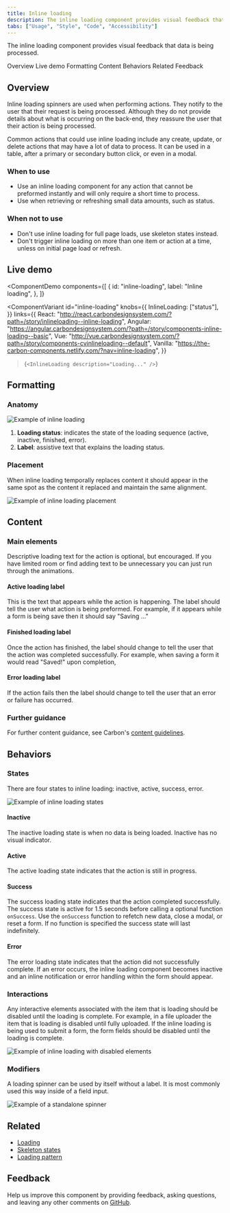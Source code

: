 ```yaml
---
title: Inline loading
description: The inline loading component provides visual feedback that a user's action is being processed.
tabs: ["Usage", "Style", "Code", "Accessibility"]
---
```


<PageDescription>

The inline loading component provides visual feedback that data is being processed.

</PageDescription>

<AnchorLinks>

<AnchorLink>Overview</AnchorLink>
<AnchorLink>Live demo</AnchorLink>
<AnchorLink>Formatting</AnchorLink>
<AnchorLink>Content</AnchorLink>
<AnchorLink>Behaviors</AnchorLink>
<AnchorLink>Related</AnchorLink>
<AnchorLink>Feedback</AnchorLink>

</AnchorLinks>

## Overview

Inline loading spinners are used when performing actions. They notify to the user that their request is being processed. Although they do not provide details about what is occurring on the back-end, they reassure the user that their action is being processed.

Common actions that could use inline loading include any create, update, or delete actions that may have a lot of data to process. It can be used in a table, after a primary or secondary button click, or even in a modal.

### When to use

- Use an inline loading component for any action that cannot be preformed instantly and will only require a short time to process.
- Use when retrieving or refreshing small data amounts, such as status.

### When not to use

- Don't use inline loading for full page loads, use skeleton states instead.
- Don't trigger inline loading on more than one item or action at a time, unless on initial page load or refresh.

## Live demo

<ComponentDemo
  components={[
    {
      id: "inline-loading",
      label: "Inline loading",
    },
  ]}
>
  <ComponentVariant
    id="inline-loading"
    knobs={{
      InlineLoading: ["status"],
    }}
    links={{
      React:
        "http://react.carbondesignsystem.com/?path=/story/inlineloading--inline-loading",
      Angular:
        "https://angular.carbondesignsystem.com/?path=/story/components-inline-loading--basic",
      Vue:
        "http://vue.carbondesignsystem.com/?path=/story/components-cvinlineloading--default",
      Vanilla: "https://the-carbon-components.netlify.com/?nav=inline-loading",
    }}
  >{`
    <InlineLoading description="Loading..." />
  `}</ComponentVariant>
</ComponentDemo>

## Formatting

### Anatomy

<Row>
<Column colLg={8}>

![Example of inline loading](images/inline-loading-anatomy.png)

</Column>
</Row>

1. **Loading status**: indicates the state of the loading sequence (active, inactive, finished, error).
2. **Label**: assistive text that explains the loading status.

### Placement

When inline loading temporally replaces content it should appear in the same spot as the content it replaced and maintain the same alignment.

<Row>
<Column colLg={8}>

![Example of inline loading placement](images/inline-loading-alignment.png)

</Column>
</Row>

## Content

### Main elements

Descriptive loading text for the action is optional, but encouraged. If you have limited room or find adding text to be unnecessary you can just run through the animations.

#### Active loading label

This is the text that appears while the action is happening. The label should tell the user what action is being preformed. For example, if it appears while a form is being save then it should say "Saving ..."

#### Finished loading label

Once the action has finished, the label should change to tell the user that the action was completed successfully. For example, when saving a form it would read "Saved!" upon completion,

#### Error loading label

If the action fails then the label should change to tell the user that an error or failure has occurred.

### Further guidance

For further content guidance, see Carbon's [content guidelines](<[https://www.carbondesignsystem.com/guidelines/content/general](https://www.carbondesignsystem.com/guidelines/content/general)>).

## Behaviors

### States

There are four states to inline loading: inactive, active, success, error.

<Row>
<Column colLg={8}>

![Example of inline loading states](images/inline-loading-states.png)

</Column>
</Row>

#### Inactive

The inactive loading state is when no data is being loaded. Inactive has no visual indicator.

#### Active

The active loading state indicates that the action is still in progress.

#### Success

The success loading state indicates that the action completed successfully. The success state is active for 1.5 seconds before calling a optional function `onSuccess`. Use the `onSuccess` function to refetch new data, close a modal, or reset a form. If no function is specified the success state will last indefinitely.

#### Error

The error loading state indicates that the action did not successfully complete. If an error occurs, the inline loading component becomes inactive and an inline notification or error handling within the form should appear.

### Interactions

Any interactive elements associated with the item that is loading should be disabled until the loading is complete. For example, in a file uploader the item that is loading is disabled until fully uploaded. If the inline loading is being used to submit a form, the form fields should be disabled until the loading is complete.

<Row>
<Column colLg={8}>

![Example of inline loading with disabled elements](images/inline-loading-interactions.png)

</Column>
</Row>

### Modifiers

A loading spinner can be used by itself without a label. It is most commonly used this way inside of a field input.

<Row>
<Column colLg={8}>

![Example of a standalone spinner](images/inline-loading-modifier.png)

</Column>
</Row>

## Related

- [Loading](/components/loading/usage)
- [Skeleton states](https://www.carbondesignsystem.com/patterns/loading-pattern#skeleton-states)
- [Loading pattern](/patterns/loading-pattern)

## Feedback

Help us improve this component by providing feedback, asking questions, and leaving any other comments on [GitHub](https://github.com/carbon-design-system/carbon-website/issues/new?assignees=&labels=feedback&template=feedback.md).
